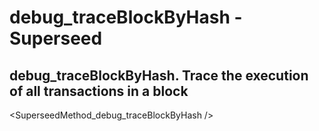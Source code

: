 # debug_traceBlockByHash  - Superseed

## debug_traceBlockByHash. Trace the execution of all transactions in a block


<SuperseedMethod_debug_traceBlockByHash />
